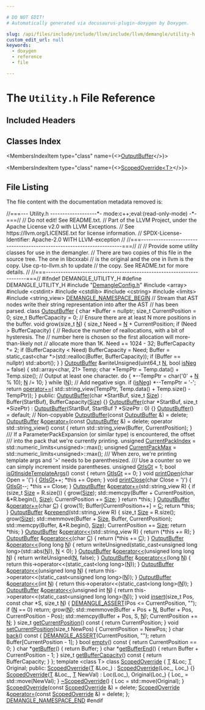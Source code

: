 ```yaml
---

# DO NOT EDIT!
# Automatically generated via docusaurus-plugin-doxygen by Doxygen.

slug: /api/files/include/include/llvm/include/llvm/demangle/utility-h
custom_edit_url: null
keywords:
  - doxygen
  - reference
  - file

---
```





# The `Utility.h` File Reference

<DoxygenPage pluginConfig={pluginConfig}>



## Included Headers

<IncludesList>
<IncludesListItem
  filePath="DemangleConfig.h"
  permalink="/docs/api/files/include/include/llvm/include/llvm/demangle/demangleconfig-h"
  isLocal="true" />
<IncludesListItem
  filePath="array"
  permalink=""
  isLocal="false" />
<IncludesListItem
  filePath="cstdint"
  permalink=""
  isLocal="false" />
<IncludesListItem
  filePath="cstdlib"
  permalink=""
  isLocal="false" />
<IncludesListItem
  filePath="cstring"
  permalink=""
  isLocal="false" />
<IncludesListItem
  filePath="limits"
  permalink=""
  isLocal="false" />
<IncludesListItem
  filePath="string_view"
  permalink=""
  isLocal="false" />
</IncludesList>

## Classes Index

<MembersIndex>

<MembersIndexItem
  type="class"
  name={<><a href="/docs/api/classes/outputbuffer">OutputBuffer</a></>}>
</MembersIndexItem>

<MembersIndexItem
  type="class"
  name={<><a href="/docs/api/classes/scopedoverride">ScopedOverride&lt;T&gt;</a></>}>
</MembersIndexItem>

</MembersIndex>


## File Listing

The file content with the documentation metadata removed is:

<ProgramListing>

<Link id="l00001" /><CodeLine lineNumber="1"><Highlight kind="comment">//===--- Utility.h -------------------&#42;- mode:c++;eval:(read-only-mode) -&#42;-===//</Highlight><Highlight kind="normal"></Highlight></CodeLine>
<Link id="l00002" /><CodeLine lineNumber="2"><Highlight kind="normal"></Highlight><Highlight kind="comment">//       Do not edit! See README.txt.</Highlight><Highlight kind="normal"></Highlight></CodeLine>
<Link id="l00003" /><CodeLine lineNumber="3"><Highlight kind="normal"></Highlight><Highlight kind="comment">// Part of the LLVM Project, under the Apache License v2.0 with LLVM Exceptions.</Highlight><Highlight kind="normal"></Highlight></CodeLine>
<Link id="l00004" /><CodeLine lineNumber="4"><Highlight kind="normal"></Highlight><Highlight kind="comment">// See https://llvm.org/LICENSE.txt for license information.</Highlight><Highlight kind="normal"></Highlight></CodeLine>
<Link id="l00005" /><CodeLine lineNumber="5"><Highlight kind="normal"></Highlight><Highlight kind="comment">// SPDX-License-Identifier: Apache-2.0 WITH LLVM-exception</Highlight><Highlight kind="normal"></Highlight></CodeLine>
<Link id="l00006" /><CodeLine lineNumber="6"><Highlight kind="normal"></Highlight><Highlight kind="comment">//</Highlight><Highlight kind="normal"></Highlight></CodeLine>
<Link id="l00007" /><CodeLine lineNumber="7"><Highlight kind="normal"></Highlight><Highlight kind="comment">//===----------------------------------------------------------------------===//</Highlight><Highlight kind="normal"></Highlight></CodeLine>
<Link id="l00008" /><CodeLine lineNumber="8"><Highlight kind="normal"></Highlight><Highlight kind="comment">//</Highlight><Highlight kind="normal"></Highlight></CodeLine>
<Link id="l00009" /><CodeLine lineNumber="9"><Highlight kind="normal"></Highlight><Highlight kind="comment">// Provide some utility classes for use in the demangler.</Highlight><Highlight kind="normal"></Highlight></CodeLine>
<Link id="l00010" /><CodeLine lineNumber="10"><Highlight kind="normal"></Highlight><Highlight kind="comment">// There are two copies of this file in the source tree.  The one in libcxxabi</Highlight><Highlight kind="normal"></Highlight></CodeLine>
<Link id="l00011" /><CodeLine lineNumber="11"><Highlight kind="normal"></Highlight><Highlight kind="comment">// is the original and the one in llvm is the copy.  Use cp-to-llvm.sh to update</Highlight><Highlight kind="normal"></Highlight></CodeLine>
<Link id="l00012" /><CodeLine lineNumber="12"><Highlight kind="normal"></Highlight><Highlight kind="comment">// the copy.  See README.txt for more details.</Highlight><Highlight kind="normal"></Highlight></CodeLine>
<Link id="l00013" /><CodeLine lineNumber="13"><Highlight kind="normal"></Highlight><Highlight kind="comment">//</Highlight><Highlight kind="normal"></Highlight></CodeLine>
<Link id="l00014" /><CodeLine lineNumber="14"><Highlight kind="normal"></Highlight><Highlight kind="comment">//===----------------------------------------------------------------------===//</Highlight><Highlight kind="normal"></Highlight></CodeLine>
<Link id="l00015" /><CodeLine lineNumber="15"><Highlight kind="normal"></Highlight></CodeLine>
<Link id="l00016" /><CodeLine lineNumber="16"><Highlight kind="normal"></Highlight><Highlight kind="preprocessor">#ifndef DEMANGLE&#95;UTILITY&#95;H</Highlight><Highlight kind="normal"></Highlight></CodeLine>
<Link id="l00017" /><CodeLine lineNumber="17"><Highlight kind="normal"></Highlight><Highlight kind="preprocessor">#define DEMANGLE&#95;UTILITY&#95;H</Highlight><Highlight kind="normal"></Highlight></CodeLine>
<Link id="l00018" /><CodeLine lineNumber="18"><Highlight kind="normal"></Highlight></CodeLine>
<Link id="l00019" /><CodeLine lineNumber="19"><Highlight kind="normal"></Highlight><Highlight kind="preprocessor">#include &quot;<a href="/docs/api/files/include/include/llvm/include/llvm/demangle/demangleconfig-h">DemangleConfig.h</a>&quot;</Highlight><Highlight kind="normal"></Highlight></CodeLine>
<Link id="l00020" /><CodeLine lineNumber="20"><Highlight kind="normal"></Highlight></CodeLine>
<Link id="l00021" /><CodeLine lineNumber="21"><Highlight kind="normal"></Highlight><Highlight kind="preprocessor">#include &lt;array&gt;</Highlight><Highlight kind="normal"></Highlight></CodeLine>
<Link id="l00022" /><CodeLine lineNumber="22"><Highlight kind="normal"></Highlight><Highlight kind="preprocessor">#include &lt;cstdint&gt;</Highlight><Highlight kind="normal"></Highlight></CodeLine>
<Link id="l00023" /><CodeLine lineNumber="23"><Highlight kind="normal"></Highlight><Highlight kind="preprocessor">#include &lt;cstdlib&gt;</Highlight><Highlight kind="normal"></Highlight></CodeLine>
<Link id="l00024" /><CodeLine lineNumber="24"><Highlight kind="normal"></Highlight><Highlight kind="preprocessor">#include &lt;cstring&gt;</Highlight><Highlight kind="normal"></Highlight></CodeLine>
<Link id="l00025" /><CodeLine lineNumber="25"><Highlight kind="normal"></Highlight><Highlight kind="preprocessor">#include &lt;limits&gt;</Highlight><Highlight kind="normal"></Highlight></CodeLine>
<Link id="l00026" /><CodeLine lineNumber="26"><Highlight kind="normal"></Highlight><Highlight kind="preprocessor">#include &lt;string&#95;view&gt;</Highlight><Highlight kind="normal"></Highlight></CodeLine>
<Link id="l00027" /><CodeLine lineNumber="27"><Highlight kind="normal"></Highlight></CodeLine>
<Link id="l00028" /><CodeLine lineNumber="28"><Highlight kind="normal"><a href="/docs/api/files/include/include/llvm/include/llvm/demangle/demangleconfig-h/#ad82d307eb10a0e447f4b254f0af7dde7">DEMANGLE&#95;NAMESPACE&#95;BEGIN</a></Highlight></CodeLine>
<Link id="l00029" /><CodeLine lineNumber="29"><Highlight kind="normal"></Highlight></CodeLine>
<Link id="l00030" /><CodeLine lineNumber="30"><Highlight kind="normal"></Highlight><Highlight kind="comment">// Stream that AST nodes write their string representation into after the AST</Highlight><Highlight kind="normal"></Highlight></CodeLine>
<Link id="l00031" /><CodeLine lineNumber="31"><Highlight kind="normal"></Highlight><Highlight kind="comment">// has been parsed.</Highlight><Highlight kind="normal"></Highlight></CodeLine>
<Link id="l00032" /><CodeLine lineNumber="32" lineLink="/docs/api/classes/outputbuffer"><Highlight kind="normal"></Highlight><Highlight kind="keyword">class </Highlight><Highlight kind="normal"><a href="/docs/api/classes/outputbuffer/#a4929740589c1d6555f06176074718906">OutputBuffer</a> &#123;</Highlight></CodeLine>
<Link id="l00033" /><CodeLine lineNumber="33"><Highlight kind="normal">  </Highlight><Highlight kind="keywordtype">char</Highlight><Highlight kind="normal"> &#42;Buffer = </Highlight><Highlight kind="keyword">nullptr</Highlight><Highlight kind="normal">;</Highlight></CodeLine>
<Link id="l00034" /><CodeLine lineNumber="34"><Highlight kind="normal">  </Highlight><Highlight kind="keywordtype">size&#95;t</Highlight><Highlight kind="normal"> CurrentPosition = 0;</Highlight></CodeLine>
<Link id="l00035" /><CodeLine lineNumber="35"><Highlight kind="normal">  </Highlight><Highlight kind="keywordtype">size&#95;t</Highlight><Highlight kind="normal"> BufferCapacity = 0;</Highlight></CodeLine>
<Link id="l00036" /><CodeLine lineNumber="36"><Highlight kind="normal"></Highlight></CodeLine>
<Link id="l00037" /><CodeLine lineNumber="37"><Highlight kind="normal">  </Highlight><Highlight kind="comment">// Ensure there are at least N more positions in the buffer.</Highlight><Highlight kind="normal"></Highlight></CodeLine>
<Link id="l00038" /><CodeLine lineNumber="38"><Highlight kind="normal">  </Highlight><Highlight kind="keywordtype">void</Highlight><Highlight kind="normal"> grow(</Highlight><Highlight kind="keywordtype">size&#95;t</Highlight><Highlight kind="normal"> <a href="/docs/api/files/lib/lib/support/regcomp-c/#a0240ac851181b84ac374872dc5434ee4">N</a>) &#123;</Highlight></CodeLine>
<Link id="l00039" /><CodeLine lineNumber="39"><Highlight kind="normal">    </Highlight><Highlight kind="keywordtype">size&#95;t</Highlight><Highlight kind="normal"> Need = <a href="/docs/api/files/lib/lib/support/regcomp-c/#a0240ac851181b84ac374872dc5434ee4">N</a> + CurrentPosition;</Highlight></CodeLine>
<Link id="l00040" /><CodeLine lineNumber="40"><Highlight kind="normal">    </Highlight><Highlight kind="keywordflow">if</Highlight><Highlight kind="normal"> (Need &gt; BufferCapacity) &#123;</Highlight></CodeLine>
<Link id="l00041" /><CodeLine lineNumber="41"><Highlight kind="normal">      </Highlight><Highlight kind="comment">// Reduce the number of reallocations, with a bit of hysteresis. The</Highlight><Highlight kind="normal"></Highlight></CodeLine>
<Link id="l00042" /><CodeLine lineNumber="42"><Highlight kind="normal">      </Highlight><Highlight kind="comment">// number here is chosen so the first allocation will more-than-likely not</Highlight><Highlight kind="normal"></Highlight></CodeLine>
<Link id="l00043" /><CodeLine lineNumber="43"><Highlight kind="normal">      </Highlight><Highlight kind="comment">// allocate more than 1K.</Highlight><Highlight kind="normal"></Highlight></CodeLine>
<Link id="l00044" /><CodeLine lineNumber="44"><Highlight kind="normal">      Need += 1024 - 32;</Highlight></CodeLine>
<Link id="l00045" /><CodeLine lineNumber="45"><Highlight kind="normal">      BufferCapacity &#42;= 2;</Highlight></CodeLine>
<Link id="l00046" /><CodeLine lineNumber="46"><Highlight kind="normal">      </Highlight><Highlight kind="keywordflow">if</Highlight><Highlight kind="normal"> (BufferCapacity &lt; Need)</Highlight></CodeLine>
<Link id="l00047" /><CodeLine lineNumber="47"><Highlight kind="normal">        BufferCapacity = Need;</Highlight></CodeLine>
<Link id="l00048" /><CodeLine lineNumber="48"><Highlight kind="normal">      Buffer = </Highlight><Highlight kind="keyword">static&#95;cast&lt;</Highlight><Highlight kind="keywordtype">char</Highlight><Highlight kind="normal"> &#42;</Highlight><Highlight kind="keyword">&gt;</Highlight><Highlight kind="normal">(std::realloc(Buffer, BufferCapacity));</Highlight></CodeLine>
<Link id="l00049" /><CodeLine lineNumber="49"><Highlight kind="normal">      </Highlight><Highlight kind="keywordflow">if</Highlight><Highlight kind="normal"> (Buffer == </Highlight><Highlight kind="keyword">nullptr</Highlight><Highlight kind="normal">)</Highlight></CodeLine>
<Link id="l00050" /><CodeLine lineNumber="50"><Highlight kind="normal">        std::abort();</Highlight></CodeLine>
<Link id="l00051" /><CodeLine lineNumber="51"><Highlight kind="normal">    &#125;</Highlight></CodeLine>
<Link id="l00052" /><CodeLine lineNumber="52"><Highlight kind="normal">  &#125;</Highlight></CodeLine>
<Link id="l00053" /><CodeLine lineNumber="53"><Highlight kind="normal"></Highlight></CodeLine>
<Link id="l00054" /><CodeLine lineNumber="54"><Highlight kind="normal">  <a href="/docs/api/classes/outputbuffer/#a4929740589c1d6555f06176074718906">OutputBuffer</a> &amp;writeUnsigned(uint64&#95;t <a href="/docs/api/files/lib/lib/support/regcomp-c/#a0240ac851181b84ac374872dc5434ee4">N</a>, </Highlight><Highlight kind="keywordtype">bool</Highlight><Highlight kind="normal"> <a href="/docs/api/files/lib/lib/codegen/complexdeinterleavingpass-cpp/#a2762113571c7956c9818c452b2d256ae">isNeg</a> = </Highlight><Highlight kind="keyword">false</Highlight><Highlight kind="normal">) &#123;</Highlight></CodeLine>
<Link id="l00055" /><CodeLine lineNumber="55"><Highlight kind="normal">    std::array&lt;char, 21&gt; Temp;</Highlight></CodeLine>
<Link id="l00056" /><CodeLine lineNumber="56"><Highlight kind="normal">    </Highlight><Highlight kind="keywordtype">char</Highlight><Highlight kind="normal"> &#42;TempPtr = Temp.data() + Temp.size();</Highlight></CodeLine>
<Link id="l00057" /><CodeLine lineNumber="57"><Highlight kind="normal"></Highlight></CodeLine>
<Link id="l00058" /><CodeLine lineNumber="58"><Highlight kind="normal">    </Highlight><Highlight kind="comment">// Output at least one character.</Highlight><Highlight kind="normal"></Highlight></CodeLine>
<Link id="l00059" /><CodeLine lineNumber="59"><Highlight kind="normal">    </Highlight><Highlight kind="keywordflow">do</Highlight><Highlight kind="normal"> &#123;</Highlight></CodeLine>
<Link id="l00060" /><CodeLine lineNumber="60"><Highlight kind="normal">      &#42;--TempPtr = char(</Highlight><Highlight kind="charliteral">&#39;0&#39;</Highlight><Highlight kind="normal"> + <a href="/docs/api/files/lib/lib/support/regcomp-c/#a0240ac851181b84ac374872dc5434ee4">N</a> % 10);</Highlight></CodeLine>
<Link id="l00061" /><CodeLine lineNumber="61"><Highlight kind="normal">      <a href="/docs/api/files/lib/lib/support/regcomp-c/#a0240ac851181b84ac374872dc5434ee4">N</a> /= 10;</Highlight></CodeLine>
<Link id="l00062" /><CodeLine lineNumber="62"><Highlight kind="normal">    &#125; </Highlight><Highlight kind="keywordflow">while</Highlight><Highlight kind="normal"> (<a href="/docs/api/files/lib/lib/support/regcomp-c/#a0240ac851181b84ac374872dc5434ee4">N</a>);</Highlight></CodeLine>
<Link id="l00063" /><CodeLine lineNumber="63"><Highlight kind="normal"></Highlight></CodeLine>
<Link id="l00064" /><CodeLine lineNumber="64"><Highlight kind="normal">    </Highlight><Highlight kind="comment">// Add negative sign.</Highlight><Highlight kind="normal"></Highlight></CodeLine>
<Link id="l00065" /><CodeLine lineNumber="65"><Highlight kind="normal">    </Highlight><Highlight kind="keywordflow">if</Highlight><Highlight kind="normal"> (<a href="/docs/api/files/lib/lib/codegen/complexdeinterleavingpass-cpp/#a2762113571c7956c9818c452b2d256ae">isNeg</a>)</Highlight></CodeLine>
<Link id="l00066" /><CodeLine lineNumber="66"><Highlight kind="normal">      &#42;--TempPtr = </Highlight><Highlight kind="charliteral">&#39;-&#39;</Highlight><Highlight kind="normal">;</Highlight></CodeLine>
<Link id="l00067" /><CodeLine lineNumber="67"><Highlight kind="normal"></Highlight></CodeLine>
<Link id="l00068" /><CodeLine lineNumber="68"><Highlight kind="normal">    </Highlight><Highlight kind="keywordflow">return</Highlight><Highlight kind="normal"> <a href="/docs/api/classes/outputbuffer/#a21d8b544247c0f9bebfc3d3223e9ac0c">operator+=</a>(</Highlight></CodeLine>
<Link id="l00069" /><CodeLine lineNumber="69"><Highlight kind="normal">        std::string&#95;view(TempPtr, Temp.data() + Temp.size() - TempPtr));</Highlight></CodeLine>
<Link id="l00070" /><CodeLine lineNumber="70"><Highlight kind="normal">  &#125;</Highlight></CodeLine>
<Link id="l00071" /><CodeLine lineNumber="71"><Highlight kind="normal"></Highlight></CodeLine>
<Link id="l00072" /><CodeLine lineNumber="72"><Highlight kind="normal"></Highlight><Highlight kind="keyword">public</Highlight><Highlight kind="normal">:</Highlight></CodeLine>
<Link id="l00073" /><CodeLine lineNumber="73" lineLink="/docs/api/classes/outputbuffer/#a4929740589c1d6555f06176074718906"><Highlight kind="normal">  <a href="/docs/api/classes/outputbuffer/#a4929740589c1d6555f06176074718906">OutputBuffer</a>(</Highlight><Highlight kind="keywordtype">char</Highlight><Highlight kind="normal"> &#42;StartBuf, </Highlight><Highlight kind="keywordtype">size&#95;t</Highlight><Highlight kind="normal"> <a href="/docs/api/files/lib/lib/analysis/inlineorder-cpp/#a7ee6f0cb51c3b9056199e9a0001fe8c3a6f6cb72d544962fa333e2e34ce64f719">Size</a>)</Highlight></CodeLine>
<Link id="l00074" /><CodeLine lineNumber="74"><Highlight kind="normal">      : Buffer(StartBuf), BufferCapacity(<a href="/docs/api/files/lib/lib/analysis/inlineorder-cpp/#a7ee6f0cb51c3b9056199e9a0001fe8c3a6f6cb72d544962fa333e2e34ce64f719">Size</a>) &#123;&#125;</Highlight></CodeLine>
<Link id="l00075" /><CodeLine lineNumber="75" lineLink="/docs/api/classes/outputbuffer/#a6272052905c9a7b5c17e3638d93466c9"><Highlight kind="normal">  <a href="/docs/api/classes/outputbuffer/#a6272052905c9a7b5c17e3638d93466c9">OutputBuffer</a>(</Highlight><Highlight kind="keywordtype">char</Highlight><Highlight kind="normal"> &#42;StartBuf, </Highlight><Highlight kind="keywordtype">size&#95;t</Highlight><Highlight kind="normal"> &#42;SizePtr)</Highlight></CodeLine>
<Link id="l00076" /><CodeLine lineNumber="76"><Highlight kind="normal">      : <a href="/docs/api/classes/outputbuffer/#a4929740589c1d6555f06176074718906">OutputBuffer</a>(StartBuf, StartBuf ? &#42;SizePtr : 0) &#123;&#125;</Highlight></CodeLine>
<Link id="l00077" /><CodeLine lineNumber="77" lineLink="/docs/api/classes/outputbuffer/#a0346c2f31ef3c3bc8c8d9ab98a18f077"><Highlight kind="normal">  <a href="/docs/api/classes/outputbuffer/#a0346c2f31ef3c3bc8c8d9ab98a18f077">OutputBuffer</a>() = </Highlight><Highlight kind="keywordflow">default</Highlight><Highlight kind="normal">;</Highlight></CodeLine>
<Link id="l00078" /><CodeLine lineNumber="78"><Highlight kind="normal">  </Highlight><Highlight kind="comment">// Non-copyable</Highlight><Highlight kind="normal"></Highlight></CodeLine>
<Link id="l00079" /><CodeLine lineNumber="79" lineLink="/docs/api/classes/outputbuffer/#a10fd90958f5e348d0119949d9bbc1b6e"><Highlight kind="normal">  <a href="/docs/api/classes/outputbuffer/#a10fd90958f5e348d0119949d9bbc1b6e">OutputBuffer</a>(</Highlight><Highlight kind="keyword">const</Highlight><Highlight kind="normal"> <a href="/docs/api/classes/outputbuffer/#a4929740589c1d6555f06176074718906">OutputBuffer</a> &amp;) = </Highlight><Highlight kind="keyword">delete</Highlight><Highlight kind="normal">;</Highlight></CodeLine>
<Link id="l00080" /><CodeLine lineNumber="80" lineLink="/docs/api/classes/outputbuffer/#a7edcffe9292e5aec52b66240970b660d"><Highlight kind="normal">  <a href="/docs/api/classes/outputbuffer/#a4929740589c1d6555f06176074718906">OutputBuffer</a> &amp;<a href="/docs/api/classes/outputbuffer/#a7edcffe9292e5aec52b66240970b660d">operator=</a>(</Highlight><Highlight kind="keyword">const</Highlight><Highlight kind="normal"> <a href="/docs/api/classes/outputbuffer/#a4929740589c1d6555f06176074718906">OutputBuffer</a> &amp;) = </Highlight><Highlight kind="keyword">delete</Highlight><Highlight kind="normal">;</Highlight></CodeLine>
<Link id="l00081" /><CodeLine lineNumber="81"><Highlight kind="normal"></Highlight></CodeLine>
<Link id="l00082" /><CodeLine lineNumber="82" lineLink="/docs/api/classes/outputbuffer/#a0d10cd7045a70bb8baf01f673c8f9eae"><Highlight kind="normal">  </Highlight><Highlight kind="keyword">operator</Highlight><Highlight kind="normal"> std::string&#95;view()</Highlight><Highlight kind="keyword"> const </Highlight><Highlight kind="normal">&#123;</Highlight></CodeLine>
<Link id="l00083" /><CodeLine lineNumber="83"><Highlight kind="normal">    </Highlight><Highlight kind="keywordflow">return</Highlight><Highlight kind="normal"> std::string&#95;view(Buffer, CurrentPosition);</Highlight></CodeLine>
<Link id="l00084" /><CodeLine lineNumber="84"><Highlight kind="normal">  &#125;</Highlight></CodeLine>
<Link id="l00085" /><CodeLine lineNumber="85"><Highlight kind="normal"></Highlight><Highlight kind="comment"></Highlight></CodeLine>
<Link id="l00086" /><CodeLine lineNumber="86"><Highlight kind="comment">  /// If a ParameterPackExpansion (or similar type) is encountered, the offset</Highlight></CodeLine>
<Link id="l00087" /><CodeLine lineNumber="87"><Highlight kind="comment">  /// into the pack that we&#39;re currently printing.</Highlight><Highlight kind="normal"></Highlight></CodeLine>
<Link id="l00088" /><CodeLine lineNumber="88" lineLink="/docs/api/classes/outputbuffer/#a91a11bff1a9de8e7f249f21321232c87"><Highlight kind="normal">  </Highlight><Highlight kind="keywordtype">unsigned</Highlight><Highlight kind="normal"> <a href="/docs/api/classes/outputbuffer/#a91a11bff1a9de8e7f249f21321232c87">CurrentPackIndex</a> = std::numeric&#95;limits&lt;unsigned&gt;::max();</Highlight></CodeLine>
<Link id="l00089" /><CodeLine lineNumber="89" lineLink="/docs/api/classes/outputbuffer/#a8ca110bb2092c04e1c7932852f342ae1"><Highlight kind="normal">  </Highlight><Highlight kind="keywordtype">unsigned</Highlight><Highlight kind="normal"> <a href="/docs/api/classes/outputbuffer/#a8ca110bb2092c04e1c7932852f342ae1">CurrentPackMax</a> = std::numeric&#95;limits&lt;unsigned&gt;::max();</Highlight></CodeLine>
<Link id="l00090" /><CodeLine lineNumber="90"><Highlight kind="normal"></Highlight><Highlight kind="comment"></Highlight></CodeLine>
<Link id="l00091" /><CodeLine lineNumber="91"><Highlight kind="comment">  /// When zero, we&#39;re printing template args and &#39;&gt;&#39; needs to be parenthesized.</Highlight></CodeLine>
<Link id="l00092" /><CodeLine lineNumber="92"><Highlight kind="comment">  /// Use a counter so we can simply increment inside parentheses.</Highlight><Highlight kind="normal"></Highlight></CodeLine>
<Link id="l00093" /><CodeLine lineNumber="93" lineLink="/docs/api/classes/outputbuffer/#a54e2eee60cc11acef86c1ad01f2cf17c"><Highlight kind="normal">  </Highlight><Highlight kind="keywordtype">unsigned</Highlight><Highlight kind="normal"> <a href="/docs/api/classes/outputbuffer/#a54e2eee60cc11acef86c1ad01f2cf17c">GtIsGt</a> = 1;</Highlight></CodeLine>
<Link id="l00094" /><CodeLine lineNumber="94"><Highlight kind="normal"></Highlight></CodeLine>
<Link id="l00095" /><CodeLine lineNumber="95" lineLink="/docs/api/classes/outputbuffer/#ad0ac1ab307fb35e1abb1580341d97fab"><Highlight kind="normal">  </Highlight><Highlight kind="keywordtype">bool</Highlight><Highlight kind="normal"> <a href="/docs/api/classes/outputbuffer/#ad0ac1ab307fb35e1abb1580341d97fab">isGtInsideTemplateArgs</a>()</Highlight><Highlight kind="keyword"> const </Highlight><Highlight kind="normal">&#123; </Highlight><Highlight kind="keywordflow">return</Highlight><Highlight kind="normal"> <a href="/docs/api/classes/outputbuffer/#a54e2eee60cc11acef86c1ad01f2cf17c">GtIsGt</a> == 0; &#125;</Highlight></CodeLine>
<Link id="l00096" /><CodeLine lineNumber="96"><Highlight kind="normal"></Highlight></CodeLine>
<Link id="l00097" /><CodeLine lineNumber="97" lineLink="/docs/api/classes/outputbuffer/#ae4bdd75f0df36a0f0343aad6ddffdff1"><Highlight kind="normal">  </Highlight><Highlight kind="keywordtype">void</Highlight><Highlight kind="normal"> <a href="/docs/api/classes/outputbuffer/#ae4bdd75f0df36a0f0343aad6ddffdff1">printOpen</a>(</Highlight><Highlight kind="keywordtype">char</Highlight><Highlight kind="normal"> Open = </Highlight><Highlight kind="charliteral">&#39;(&#39;</Highlight><Highlight kind="normal">) &#123;</Highlight></CodeLine>
<Link id="l00098" /><CodeLine lineNumber="98"><Highlight kind="normal">    <a href="/docs/api/classes/outputbuffer/#a54e2eee60cc11acef86c1ad01f2cf17c">GtIsGt</a>++;</Highlight></CodeLine>
<Link id="l00099" /><CodeLine lineNumber="99"><Highlight kind="normal">    &#42;</Highlight><Highlight kind="keyword">this</Highlight><Highlight kind="normal"> += Open;</Highlight></CodeLine>
<Link id="l00100" /><CodeLine lineNumber="100"><Highlight kind="normal">  &#125;</Highlight></CodeLine>
<Link id="l00101" /><CodeLine lineNumber="101" lineLink="/docs/api/classes/outputbuffer/#acbecb7400eab425bd754046f2f7ab415"><Highlight kind="normal">  </Highlight><Highlight kind="keywordtype">void</Highlight><Highlight kind="normal"> <a href="/docs/api/classes/outputbuffer/#acbecb7400eab425bd754046f2f7ab415">printClose</a>(</Highlight><Highlight kind="keywordtype">char</Highlight><Highlight kind="normal"> Close = </Highlight><Highlight kind="charliteral">&#39;)&#39;</Highlight><Highlight kind="normal">) &#123;</Highlight></CodeLine>
<Link id="l00102" /><CodeLine lineNumber="102"><Highlight kind="normal">    <a href="/docs/api/classes/outputbuffer/#a54e2eee60cc11acef86c1ad01f2cf17c">GtIsGt</a>--;</Highlight></CodeLine>
<Link id="l00103" /><CodeLine lineNumber="103"><Highlight kind="normal">    &#42;</Highlight><Highlight kind="keyword">this</Highlight><Highlight kind="normal"> += Close;</Highlight></CodeLine>
<Link id="l00104" /><CodeLine lineNumber="104"><Highlight kind="normal">  &#125;</Highlight></CodeLine>
<Link id="l00105" /><CodeLine lineNumber="105"><Highlight kind="normal"></Highlight></CodeLine>
<Link id="l00106" /><CodeLine lineNumber="106" lineLink="/docs/api/classes/outputbuffer/#a21d8b544247c0f9bebfc3d3223e9ac0c"><Highlight kind="normal">  <a href="/docs/api/classes/outputbuffer/#a4929740589c1d6555f06176074718906">OutputBuffer</a> &amp;<a href="/docs/api/classes/outputbuffer/#a21d8b544247c0f9bebfc3d3223e9ac0c">operator+=</a>(std::string&#95;view R) &#123;</Highlight></CodeLine>
<Link id="l00107" /><CodeLine lineNumber="107"><Highlight kind="normal">    </Highlight><Highlight kind="keywordflow">if</Highlight><Highlight kind="normal"> (</Highlight><Highlight kind="keywordtype">size&#95;t</Highlight><Highlight kind="normal"> <a href="/docs/api/files/lib/lib/analysis/inlineorder-cpp/#a7ee6f0cb51c3b9056199e9a0001fe8c3a6f6cb72d544962fa333e2e34ce64f719">Size</a> = R.size()) &#123;</Highlight></CodeLine>
<Link id="l00108" /><CodeLine lineNumber="108"><Highlight kind="normal">      grow(<a href="/docs/api/files/lib/lib/analysis/inlineorder-cpp/#a7ee6f0cb51c3b9056199e9a0001fe8c3a6f6cb72d544962fa333e2e34ce64f719">Size</a>);</Highlight></CodeLine>
<Link id="l00109" /><CodeLine lineNumber="109"><Highlight kind="normal">      std::memcpy(Buffer + CurrentPosition, &amp;&#42;R.begin(), <a href="/docs/api/files/lib/lib/analysis/inlineorder-cpp/#a7ee6f0cb51c3b9056199e9a0001fe8c3a6f6cb72d544962fa333e2e34ce64f719">Size</a>);</Highlight></CodeLine>
<Link id="l00110" /><CodeLine lineNumber="110"><Highlight kind="normal">      CurrentPosition += <a href="/docs/api/files/lib/lib/analysis/inlineorder-cpp/#a7ee6f0cb51c3b9056199e9a0001fe8c3a6f6cb72d544962fa333e2e34ce64f719">Size</a>;</Highlight></CodeLine>
<Link id="l00111" /><CodeLine lineNumber="111"><Highlight kind="normal">    &#125;</Highlight></CodeLine>
<Link id="l00112" /><CodeLine lineNumber="112"><Highlight kind="normal">    </Highlight><Highlight kind="keywordflow">return</Highlight><Highlight kind="normal"> &#42;</Highlight><Highlight kind="keyword">this</Highlight><Highlight kind="normal">;</Highlight></CodeLine>
<Link id="l00113" /><CodeLine lineNumber="113"><Highlight kind="normal">  &#125;</Highlight></CodeLine>
<Link id="l00114" /><CodeLine lineNumber="114"><Highlight kind="normal"></Highlight></CodeLine>
<Link id="l00115" /><CodeLine lineNumber="115" lineLink="/docs/api/classes/outputbuffer/#ad4f456accebabbcbc6a5fd5bf44e1ff8"><Highlight kind="normal">  <a href="/docs/api/classes/outputbuffer/#a4929740589c1d6555f06176074718906">OutputBuffer</a> &amp;<a href="/docs/api/classes/outputbuffer/#ad4f456accebabbcbc6a5fd5bf44e1ff8">operator+=</a>(</Highlight><Highlight kind="keywordtype">char</Highlight><Highlight kind="normal"> <a href="/docs/api/files/lib/lib/ir/builtingcs-cpp/#a1960c14773241d6a238d2db593abe552">C</a>) &#123;</Highlight></CodeLine>
<Link id="l00116" /><CodeLine lineNumber="116"><Highlight kind="normal">    grow(1);</Highlight></CodeLine>
<Link id="l00117" /><CodeLine lineNumber="117"><Highlight kind="normal">    Buffer&#91;CurrentPosition++&#93; = <a href="/docs/api/files/lib/lib/ir/builtingcs-cpp/#a1960c14773241d6a238d2db593abe552">C</a>;</Highlight></CodeLine>
<Link id="l00118" /><CodeLine lineNumber="118"><Highlight kind="normal">    </Highlight><Highlight kind="keywordflow">return</Highlight><Highlight kind="normal"> &#42;</Highlight><Highlight kind="keyword">this</Highlight><Highlight kind="normal">;</Highlight></CodeLine>
<Link id="l00119" /><CodeLine lineNumber="119"><Highlight kind="normal">  &#125;</Highlight></CodeLine>
<Link id="l00120" /><CodeLine lineNumber="120"><Highlight kind="normal"></Highlight></CodeLine>
<Link id="l00121" /><CodeLine lineNumber="121" lineLink="/docs/api/classes/outputbuffer/#a84e19908b76c0b6925d891a1679d334d"><Highlight kind="normal">  <a href="/docs/api/classes/outputbuffer/#a4929740589c1d6555f06176074718906">OutputBuffer</a> &amp;<a href="/docs/api/classes/outputbuffer/#a84e19908b76c0b6925d891a1679d334d">prepend</a>(std::string&#95;view R) &#123;</Highlight></CodeLine>
<Link id="l00122" /><CodeLine lineNumber="122"><Highlight kind="normal">    </Highlight><Highlight kind="keywordtype">size&#95;t</Highlight><Highlight kind="normal"> <a href="/docs/api/files/lib/lib/analysis/inlineorder-cpp/#a7ee6f0cb51c3b9056199e9a0001fe8c3a6f6cb72d544962fa333e2e34ce64f719">Size</a> = R.size();</Highlight></CodeLine>
<Link id="l00123" /><CodeLine lineNumber="123"><Highlight kind="normal"></Highlight></CodeLine>
<Link id="l00124" /><CodeLine lineNumber="124"><Highlight kind="normal">    grow(<a href="/docs/api/files/lib/lib/analysis/inlineorder-cpp/#a7ee6f0cb51c3b9056199e9a0001fe8c3a6f6cb72d544962fa333e2e34ce64f719">Size</a>);</Highlight></CodeLine>
<Link id="l00125" /><CodeLine lineNumber="125"><Highlight kind="normal">    std::memmove(Buffer + <a href="/docs/api/files/lib/lib/analysis/inlineorder-cpp/#a7ee6f0cb51c3b9056199e9a0001fe8c3a6f6cb72d544962fa333e2e34ce64f719">Size</a>, Buffer, CurrentPosition);</Highlight></CodeLine>
<Link id="l00126" /><CodeLine lineNumber="126"><Highlight kind="normal">    std::memcpy(Buffer, &amp;&#42;R.begin(), <a href="/docs/api/files/lib/lib/analysis/inlineorder-cpp/#a7ee6f0cb51c3b9056199e9a0001fe8c3a6f6cb72d544962fa333e2e34ce64f719">Size</a>);</Highlight></CodeLine>
<Link id="l00127" /><CodeLine lineNumber="127"><Highlight kind="normal">    CurrentPosition += <a href="/docs/api/files/lib/lib/analysis/inlineorder-cpp/#a7ee6f0cb51c3b9056199e9a0001fe8c3a6f6cb72d544962fa333e2e34ce64f719">Size</a>;</Highlight></CodeLine>
<Link id="l00128" /><CodeLine lineNumber="128"><Highlight kind="normal"></Highlight></CodeLine>
<Link id="l00129" /><CodeLine lineNumber="129"><Highlight kind="normal">    </Highlight><Highlight kind="keywordflow">return</Highlight><Highlight kind="normal"> &#42;</Highlight><Highlight kind="keyword">this</Highlight><Highlight kind="normal">;</Highlight></CodeLine>
<Link id="l00130" /><CodeLine lineNumber="130"><Highlight kind="normal">  &#125;</Highlight></CodeLine>
<Link id="l00131" /><CodeLine lineNumber="131"><Highlight kind="normal"></Highlight></CodeLine>
<Link id="l00132" /><CodeLine lineNumber="132" lineLink="/docs/api/classes/outputbuffer/#a8fc022bbcd7c284db9694aa37304e0b0"><Highlight kind="normal">  <a href="/docs/api/classes/outputbuffer/#a4929740589c1d6555f06176074718906">OutputBuffer</a> &amp;<a href="/docs/api/classes/outputbuffer/#a8fc022bbcd7c284db9694aa37304e0b0">operator&lt;&lt;</a>(std::string&#95;view R) &#123; </Highlight><Highlight kind="keywordflow">return</Highlight><Highlight kind="normal"> (&#42;</Highlight><Highlight kind="keyword">this</Highlight><Highlight kind="normal"> += R); &#125;</Highlight></CodeLine>
<Link id="l00133" /><CodeLine lineNumber="133"><Highlight kind="normal"></Highlight></CodeLine>
<Link id="l00134" /><CodeLine lineNumber="134" lineLink="/docs/api/classes/outputbuffer/#a6f5985ac3d097ad1ffaacabc1f2c9c2b"><Highlight kind="normal">  <a href="/docs/api/classes/outputbuffer/#a4929740589c1d6555f06176074718906">OutputBuffer</a> &amp;<a href="/docs/api/classes/outputbuffer/#a6f5985ac3d097ad1ffaacabc1f2c9c2b">operator&lt;&lt;</a>(</Highlight><Highlight kind="keywordtype">char</Highlight><Highlight kind="normal"> <a href="/docs/api/files/lib/lib/ir/builtingcs-cpp/#a1960c14773241d6a238d2db593abe552">C</a>) &#123; </Highlight><Highlight kind="keywordflow">return</Highlight><Highlight kind="normal"> (&#42;</Highlight><Highlight kind="keyword">this</Highlight><Highlight kind="normal"> += <a href="/docs/api/files/lib/lib/ir/builtingcs-cpp/#a1960c14773241d6a238d2db593abe552">C</a>); &#125;</Highlight></CodeLine>
<Link id="l00135" /><CodeLine lineNumber="135"><Highlight kind="normal"></Highlight></CodeLine>
<Link id="l00136" /><CodeLine lineNumber="136" lineLink="/docs/api/classes/outputbuffer/#abf3d890bf687463ffbaa9bf31a84be1d"><Highlight kind="normal">  <a href="/docs/api/classes/outputbuffer/#a4929740589c1d6555f06176074718906">OutputBuffer</a> &amp;<a href="/docs/api/classes/outputbuffer/#abf3d890bf687463ffbaa9bf31a84be1d">operator&lt;&lt;</a>(</Highlight><Highlight kind="keywordtype">long</Highlight><Highlight kind="normal"> </Highlight><Highlight kind="keywordtype">long</Highlight><Highlight kind="normal"> <a href="/docs/api/files/lib/lib/support/regcomp-c/#a0240ac851181b84ac374872dc5434ee4">N</a>) &#123;</Highlight></CodeLine>
<Link id="l00137" /><CodeLine lineNumber="137"><Highlight kind="normal">    </Highlight><Highlight kind="keywordflow">return</Highlight><Highlight kind="normal"> writeUnsigned(</Highlight><Highlight kind="keyword">static&#95;cast&lt;</Highlight><Highlight kind="keywordtype">unsigned</Highlight><Highlight kind="normal"> </Highlight><Highlight kind="keywordtype">long</Highlight><Highlight kind="normal"> </Highlight><Highlight kind="keywordtype">long</Highlight><Highlight kind="keyword">&gt;</Highlight><Highlight kind="normal">(std::abs(<a href="/docs/api/files/lib/lib/support/regcomp-c/#a0240ac851181b84ac374872dc5434ee4">N</a>)), <a href="/docs/api/files/lib/lib/support/regcomp-c/#a0240ac851181b84ac374872dc5434ee4">N</a> &lt; 0);</Highlight></CodeLine>
<Link id="l00138" /><CodeLine lineNumber="138"><Highlight kind="normal">  &#125;</Highlight></CodeLine>
<Link id="l00139" /><CodeLine lineNumber="139"><Highlight kind="normal"></Highlight></CodeLine>
<Link id="l00140" /><CodeLine lineNumber="140" lineLink="/docs/api/classes/outputbuffer/#a02ac79c12cb7d0f5eb135a578e018961"><Highlight kind="normal">  <a href="/docs/api/classes/outputbuffer/#a4929740589c1d6555f06176074718906">OutputBuffer</a> &amp;<a href="/docs/api/classes/outputbuffer/#a02ac79c12cb7d0f5eb135a578e018961">operator&lt;&lt;</a>(</Highlight><Highlight kind="keywordtype">unsigned</Highlight><Highlight kind="normal"> </Highlight><Highlight kind="keywordtype">long</Highlight><Highlight kind="normal"> </Highlight><Highlight kind="keywordtype">long</Highlight><Highlight kind="normal"> <a href="/docs/api/files/lib/lib/support/regcomp-c/#a0240ac851181b84ac374872dc5434ee4">N</a>) &#123;</Highlight></CodeLine>
<Link id="l00141" /><CodeLine lineNumber="141"><Highlight kind="normal">    </Highlight><Highlight kind="keywordflow">return</Highlight><Highlight kind="normal"> writeUnsigned(<a href="/docs/api/files/lib/lib/support/regcomp-c/#a0240ac851181b84ac374872dc5434ee4">N</a>, </Highlight><Highlight kind="keyword">false</Highlight><Highlight kind="normal">);</Highlight></CodeLine>
<Link id="l00142" /><CodeLine lineNumber="142"><Highlight kind="normal">  &#125;</Highlight></CodeLine>
<Link id="l00143" /><CodeLine lineNumber="143"><Highlight kind="normal"></Highlight></CodeLine>
<Link id="l00144" /><CodeLine lineNumber="144" lineLink="/docs/api/classes/outputbuffer/#aafe02c290e94eb230d7d73dbcb694213"><Highlight kind="normal">  <a href="/docs/api/classes/outputbuffer/#a4929740589c1d6555f06176074718906">OutputBuffer</a> &amp;<a href="/docs/api/classes/outputbuffer/#aafe02c290e94eb230d7d73dbcb694213">operator&lt;&lt;</a>(</Highlight><Highlight kind="keywordtype">long</Highlight><Highlight kind="normal"> <a href="/docs/api/files/lib/lib/support/regcomp-c/#a0240ac851181b84ac374872dc5434ee4">N</a>) &#123;</Highlight></CodeLine>
<Link id="l00145" /><CodeLine lineNumber="145"><Highlight kind="normal">    </Highlight><Highlight kind="keywordflow">return</Highlight><Highlight kind="normal"> this-&gt;operator&lt;&lt;(static&#95;cast&lt;long long&gt;(<a href="/docs/api/files/lib/lib/support/regcomp-c/#a0240ac851181b84ac374872dc5434ee4">N</a>));</Highlight></CodeLine>
<Link id="l00146" /><CodeLine lineNumber="146"><Highlight kind="normal">  &#125;</Highlight></CodeLine>
<Link id="l00147" /><CodeLine lineNumber="147"><Highlight kind="normal"></Highlight></CodeLine>
<Link id="l00148" /><CodeLine lineNumber="148" lineLink="/docs/api/classes/outputbuffer/#aed34311c0c80fafb227222866bd75a44"><Highlight kind="normal">  <a href="/docs/api/classes/outputbuffer/#a4929740589c1d6555f06176074718906">OutputBuffer</a> &amp;<a href="/docs/api/classes/outputbuffer/#aed34311c0c80fafb227222866bd75a44">operator&lt;&lt;</a>(</Highlight><Highlight kind="keywordtype">unsigned</Highlight><Highlight kind="normal"> </Highlight><Highlight kind="keywordtype">long</Highlight><Highlight kind="normal"> <a href="/docs/api/files/lib/lib/support/regcomp-c/#a0240ac851181b84ac374872dc5434ee4">N</a>) &#123;</Highlight></CodeLine>
<Link id="l00149" /><CodeLine lineNumber="149"><Highlight kind="normal">    </Highlight><Highlight kind="keywordflow">return</Highlight><Highlight kind="normal"> this-&gt;operator&lt;&lt;(static&#95;cast&lt;unsigned long long&gt;(<a href="/docs/api/files/lib/lib/support/regcomp-c/#a0240ac851181b84ac374872dc5434ee4">N</a>));</Highlight></CodeLine>
<Link id="l00150" /><CodeLine lineNumber="150"><Highlight kind="normal">  &#125;</Highlight></CodeLine>
<Link id="l00151" /><CodeLine lineNumber="151"><Highlight kind="normal"></Highlight></CodeLine>
<Link id="l00152" /><CodeLine lineNumber="152" lineLink="/docs/api/classes/outputbuffer/#ab191048312ffbc7fed536f7544d5910a"><Highlight kind="normal">  <a href="/docs/api/classes/outputbuffer/#a4929740589c1d6555f06176074718906">OutputBuffer</a> &amp;<a href="/docs/api/classes/outputbuffer/#ab191048312ffbc7fed536f7544d5910a">operator&lt;&lt;</a>(</Highlight><Highlight kind="keywordtype">int</Highlight><Highlight kind="normal"> <a href="/docs/api/files/lib/lib/support/regcomp-c/#a0240ac851181b84ac374872dc5434ee4">N</a>) &#123;</Highlight></CodeLine>
<Link id="l00153" /><CodeLine lineNumber="153"><Highlight kind="normal">    </Highlight><Highlight kind="keywordflow">return</Highlight><Highlight kind="normal"> this-&gt;operator&lt;&lt;(static&#95;cast&lt;long long&gt;(<a href="/docs/api/files/lib/lib/support/regcomp-c/#a0240ac851181b84ac374872dc5434ee4">N</a>));</Highlight></CodeLine>
<Link id="l00154" /><CodeLine lineNumber="154"><Highlight kind="normal">  &#125;</Highlight></CodeLine>
<Link id="l00155" /><CodeLine lineNumber="155"><Highlight kind="normal"></Highlight></CodeLine>
<Link id="l00156" /><CodeLine lineNumber="156" lineLink="/docs/api/classes/outputbuffer/#af126aca0530071798774af05adfd87d5"><Highlight kind="normal">  <a href="/docs/api/classes/outputbuffer/#a4929740589c1d6555f06176074718906">OutputBuffer</a> &amp;<a href="/docs/api/classes/outputbuffer/#af126aca0530071798774af05adfd87d5">operator&lt;&lt;</a>(</Highlight><Highlight kind="keywordtype">unsigned</Highlight><Highlight kind="normal"> </Highlight><Highlight kind="keywordtype">int</Highlight><Highlight kind="normal"> <a href="/docs/api/files/lib/lib/support/regcomp-c/#a0240ac851181b84ac374872dc5434ee4">N</a>) &#123;</Highlight></CodeLine>
<Link id="l00157" /><CodeLine lineNumber="157"><Highlight kind="normal">    </Highlight><Highlight kind="keywordflow">return</Highlight><Highlight kind="normal"> this-&gt;operator&lt;&lt;(static&#95;cast&lt;unsigned long long&gt;(<a href="/docs/api/files/lib/lib/support/regcomp-c/#a0240ac851181b84ac374872dc5434ee4">N</a>));</Highlight></CodeLine>
<Link id="l00158" /><CodeLine lineNumber="158"><Highlight kind="normal">  &#125;</Highlight></CodeLine>
<Link id="l00159" /><CodeLine lineNumber="159"><Highlight kind="normal"></Highlight></CodeLine>
<Link id="l00160" /><CodeLine lineNumber="160" lineLink="/docs/api/classes/outputbuffer/#ae8f0bd74643fb4035d3992af214b44a3"><Highlight kind="normal">  </Highlight><Highlight kind="keywordtype">void</Highlight><Highlight kind="normal"> <a href="/docs/api/classes/outputbuffer/#ae8f0bd74643fb4035d3992af214b44a3">insert</a>(</Highlight><Highlight kind="keywordtype">size&#95;t</Highlight><Highlight kind="normal"> Pos, </Highlight><Highlight kind="keyword">const</Highlight><Highlight kind="normal"> </Highlight><Highlight kind="keywordtype">char</Highlight><Highlight kind="normal"> &#42;S, </Highlight><Highlight kind="keywordtype">size&#95;t</Highlight><Highlight kind="normal"> <a href="/docs/api/files/lib/lib/support/regcomp-c/#a0240ac851181b84ac374872dc5434ee4">N</a>) &#123;</Highlight></CodeLine>
<Link id="l00161" /><CodeLine lineNumber="161"><Highlight kind="normal">    <a href="/docs/api/files/include/include/llvm/include/llvm/demangle/demangleconfig-h/#ac71d1b2a381f0070e426cf362f0ef7e2">DEMANGLE&#95;ASSERT</a>(Pos &lt;= CurrentPosition, </Highlight><Highlight kind="stringliteral">&quot;&quot;</Highlight><Highlight kind="normal">);</Highlight></CodeLine>
<Link id="l00162" /><CodeLine lineNumber="162"><Highlight kind="normal">    </Highlight><Highlight kind="keywordflow">if</Highlight><Highlight kind="normal"> (<a href="/docs/api/files/lib/lib/support/regcomp-c/#a0240ac851181b84ac374872dc5434ee4">N</a> == 0)</Highlight></CodeLine>
<Link id="l00163" /><CodeLine lineNumber="163"><Highlight kind="normal">      </Highlight><Highlight kind="keywordflow">return</Highlight><Highlight kind="normal">;</Highlight></CodeLine>
<Link id="l00164" /><CodeLine lineNumber="164"><Highlight kind="normal">    grow(<a href="/docs/api/files/lib/lib/support/regcomp-c/#a0240ac851181b84ac374872dc5434ee4">N</a>);</Highlight></CodeLine>
<Link id="l00165" /><CodeLine lineNumber="165"><Highlight kind="normal">    std::memmove(Buffer + Pos + <a href="/docs/api/files/lib/lib/support/regcomp-c/#a0240ac851181b84ac374872dc5434ee4">N</a>, Buffer + Pos, CurrentPosition - Pos);</Highlight></CodeLine>
<Link id="l00166" /><CodeLine lineNumber="166"><Highlight kind="normal">    std::memcpy(Buffer + Pos, S, <a href="/docs/api/files/lib/lib/support/regcomp-c/#a0240ac851181b84ac374872dc5434ee4">N</a>);</Highlight></CodeLine>
<Link id="l00167" /><CodeLine lineNumber="167"><Highlight kind="normal">    CurrentPosition += <a href="/docs/api/files/lib/lib/support/regcomp-c/#a0240ac851181b84ac374872dc5434ee4">N</a>;</Highlight></CodeLine>
<Link id="l00168" /><CodeLine lineNumber="168"><Highlight kind="normal">  &#125;</Highlight></CodeLine>
<Link id="l00169" /><CodeLine lineNumber="169"><Highlight kind="normal"></Highlight></CodeLine>
<Link id="l00170" /><CodeLine lineNumber="170" lineLink="/docs/api/classes/outputbuffer/#adae4954f6d152eb88c24622d8810c813"><Highlight kind="normal">  </Highlight><Highlight kind="keywordtype">size&#95;t</Highlight><Highlight kind="normal"> <a href="/docs/api/classes/outputbuffer/#adae4954f6d152eb88c24622d8810c813">getCurrentPosition</a>()</Highlight><Highlight kind="keyword"> const </Highlight><Highlight kind="normal">&#123; </Highlight><Highlight kind="keywordflow">return</Highlight><Highlight kind="normal"> CurrentPosition; &#125;</Highlight></CodeLine>
<Link id="l00171" /><CodeLine lineNumber="171" lineLink="/docs/api/classes/outputbuffer/#acd4c9686ed303f299f1b5980efce07da"><Highlight kind="normal">  </Highlight><Highlight kind="keywordtype">void</Highlight><Highlight kind="normal"> <a href="/docs/api/classes/outputbuffer/#acd4c9686ed303f299f1b5980efce07da">setCurrentPosition</a>(</Highlight><Highlight kind="keywordtype">size&#95;t</Highlight><Highlight kind="normal"> NewPos) &#123; CurrentPosition = NewPos; &#125;</Highlight></CodeLine>
<Link id="l00172" /><CodeLine lineNumber="172"><Highlight kind="normal"></Highlight></CodeLine>
<Link id="l00173" /><CodeLine lineNumber="173" lineLink="/docs/api/classes/outputbuffer/#a7b0573aee384e0abdba1e452639a1f43"><Highlight kind="normal">  </Highlight><Highlight kind="keywordtype">char</Highlight><Highlight kind="normal"> <a href="/docs/api/classes/outputbuffer/#a7b0573aee384e0abdba1e452639a1f43">back</a>()</Highlight><Highlight kind="keyword"> const </Highlight><Highlight kind="normal">&#123;</Highlight></CodeLine>
<Link id="l00174" /><CodeLine lineNumber="174"><Highlight kind="normal">    <a href="/docs/api/files/include/include/llvm/include/llvm/demangle/demangleconfig-h/#ac71d1b2a381f0070e426cf362f0ef7e2">DEMANGLE&#95;ASSERT</a>(CurrentPosition, </Highlight><Highlight kind="stringliteral">&quot;&quot;</Highlight><Highlight kind="normal">);</Highlight></CodeLine>
<Link id="l00175" /><CodeLine lineNumber="175"><Highlight kind="normal">    </Highlight><Highlight kind="keywordflow">return</Highlight><Highlight kind="normal"> Buffer&#91;CurrentPosition - 1&#93;;</Highlight></CodeLine>
<Link id="l00176" /><CodeLine lineNumber="176"><Highlight kind="normal">  &#125;</Highlight></CodeLine>
<Link id="l00177" /><CodeLine lineNumber="177"><Highlight kind="normal"></Highlight></CodeLine>
<Link id="l00178" /><CodeLine lineNumber="178" lineLink="/docs/api/classes/outputbuffer/#a22b1bd392c7159713e848e3f917b04b2"><Highlight kind="normal">  </Highlight><Highlight kind="keywordtype">bool</Highlight><Highlight kind="normal"> <a href="/docs/api/classes/outputbuffer/#a22b1bd392c7159713e848e3f917b04b2">empty</a>()</Highlight><Highlight kind="keyword"> const </Highlight><Highlight kind="normal">&#123; </Highlight><Highlight kind="keywordflow">return</Highlight><Highlight kind="normal"> CurrentPosition == 0; &#125;</Highlight></CodeLine>
<Link id="l00179" /><CodeLine lineNumber="179"><Highlight kind="normal"></Highlight></CodeLine>
<Link id="l00180" /><CodeLine lineNumber="180" lineLink="/docs/api/classes/outputbuffer/#a8ab399f586318b61b6a38a18adbb098f"><Highlight kind="normal">  </Highlight><Highlight kind="keywordtype">char</Highlight><Highlight kind="normal"> &#42;<a href="/docs/api/classes/outputbuffer/#a8ab399f586318b61b6a38a18adbb098f">getBuffer</a>() &#123; </Highlight><Highlight kind="keywordflow">return</Highlight><Highlight kind="normal"> Buffer; &#125;</Highlight></CodeLine>
<Link id="l00181" /><CodeLine lineNumber="181" lineLink="/docs/api/classes/outputbuffer/#a0243695bbe13782d978f7fb0c8df95d8"><Highlight kind="normal">  </Highlight><Highlight kind="keywordtype">char</Highlight><Highlight kind="normal"> &#42;<a href="/docs/api/classes/outputbuffer/#a0243695bbe13782d978f7fb0c8df95d8">getBufferEnd</a>() &#123; </Highlight><Highlight kind="keywordflow">return</Highlight><Highlight kind="normal"> Buffer + CurrentPosition - 1; &#125;</Highlight></CodeLine>
<Link id="l00182" /><CodeLine lineNumber="182" lineLink="/docs/api/classes/outputbuffer/#a2033d475304591909b8e8c86d1d8a082"><Highlight kind="normal">  </Highlight><Highlight kind="keywordtype">size&#95;t</Highlight><Highlight kind="normal"> <a href="/docs/api/classes/outputbuffer/#a2033d475304591909b8e8c86d1d8a082">getBufferCapacity</a>()</Highlight><Highlight kind="keyword"> const </Highlight><Highlight kind="normal">&#123; </Highlight><Highlight kind="keywordflow">return</Highlight><Highlight kind="normal"> BufferCapacity; &#125;</Highlight></CodeLine>
<Link id="l00183" /><CodeLine lineNumber="183"><Highlight kind="normal">&#125;;</Highlight></CodeLine>
<Link id="l00184" /><CodeLine lineNumber="184"><Highlight kind="normal"></Highlight></CodeLine>
<Link id="l00185" /><CodeLine lineNumber="185" lineLink="/docs/api/classes/scopedoverride"><Highlight kind="normal"></Highlight><Highlight kind="keyword">template</Highlight><Highlight kind="normal"> &lt;</Highlight><Highlight kind="keyword">class</Highlight><Highlight kind="normal"> T&gt; </Highlight><Highlight kind="keyword">class </Highlight><Highlight kind="normal"><a href="/docs/api/classes/scopedoverride/#a0ebe0d77a7bfb223f1bca11052a69c5b">ScopedOverride</a> &#123;</Highlight></CodeLine>
<Link id="l00186" /><CodeLine lineNumber="186"><Highlight kind="normal">  <a href="/docs/api/files/lib/lib/target/lib/target/mips/mips16isellowering-cpp/#a0acb682b8260ab1c60b918599864e2e5">T</a> &amp;Loc;</Highlight></CodeLine>
<Link id="l00187" /><CodeLine lineNumber="187"><Highlight kind="normal">  <a href="/docs/api/files/lib/lib/target/lib/target/mips/mips16isellowering-cpp/#a0acb682b8260ab1c60b918599864e2e5">T</a> Original;</Highlight></CodeLine>
<Link id="l00188" /><CodeLine lineNumber="188"><Highlight kind="normal"></Highlight></CodeLine>
<Link id="l00189" /><CodeLine lineNumber="189"><Highlight kind="normal"></Highlight><Highlight kind="keyword">public</Highlight><Highlight kind="normal">:</Highlight></CodeLine>
<Link id="l00190" /><CodeLine lineNumber="190" lineLink="/docs/api/classes/scopedoverride/#a0ebe0d77a7bfb223f1bca11052a69c5b"><Highlight kind="normal">  <a href="/docs/api/classes/scopedoverride/#a0ebe0d77a7bfb223f1bca11052a69c5b">ScopedOverride</a>(<a href="/docs/api/files/lib/lib/target/lib/target/mips/mips16isellowering-cpp/#a0acb682b8260ab1c60b918599864e2e5">T</a> &amp;Loc&#95;) : <a href="/docs/api/classes/scopedoverride/#a0ebe0d77a7bfb223f1bca11052a69c5b">ScopedOverride</a>(Loc&#95;, Loc&#95;) &#123;&#125;</Highlight></CodeLine>
<Link id="l00191" /><CodeLine lineNumber="191"><Highlight kind="normal"></Highlight></CodeLine>
<Link id="l00192" /><CodeLine lineNumber="192" lineLink="/docs/api/classes/scopedoverride/#a0a7f9edbd702da6a849a1144f176b026"><Highlight kind="normal">  <a href="/docs/api/classes/scopedoverride/#a0a7f9edbd702da6a849a1144f176b026">ScopedOverride</a>(<a href="/docs/api/files/lib/lib/target/lib/target/mips/mips16isellowering-cpp/#a0acb682b8260ab1c60b918599864e2e5">T</a> &amp;Loc&#95;, <a href="/docs/api/files/lib/lib/target/lib/target/mips/mips16isellowering-cpp/#a0acb682b8260ab1c60b918599864e2e5">T</a> NewVal) : Loc(Loc&#95;), Original(Loc&#95;) &#123;</Highlight></CodeLine>
<Link id="l00193" /><CodeLine lineNumber="193"><Highlight kind="normal">    Loc&#95; = std::move(NewVal);</Highlight></CodeLine>
<Link id="l00194" /><CodeLine lineNumber="194"><Highlight kind="normal">  &#125;</Highlight></CodeLine>
<Link id="l00195" /><CodeLine lineNumber="195" lineLink="/docs/api/classes/scopedoverride/#ab98930e4d8c8645164323c6ddf8bf093"><Highlight kind="normal">  <a href="/docs/api/classes/scopedoverride/#ab98930e4d8c8645164323c6ddf8bf093">~ScopedOverride</a>() &#123; Loc = std::move(Original); &#125;</Highlight></CodeLine>
<Link id="l00196" /><CodeLine lineNumber="196"><Highlight kind="normal"></Highlight></CodeLine>
<Link id="l00197" /><CodeLine lineNumber="197" lineLink="/docs/api/classes/scopedoverride/#abd26d4e20369d10c691e1dc48872e19d"><Highlight kind="normal">  <a href="/docs/api/classes/scopedoverride/#abd26d4e20369d10c691e1dc48872e19d">ScopedOverride</a>(</Highlight><Highlight kind="keyword">const</Highlight><Highlight kind="normal"> <a href="/docs/api/classes/scopedoverride/#a0ebe0d77a7bfb223f1bca11052a69c5b">ScopedOverride</a> &amp;) = </Highlight><Highlight kind="keyword">delete</Highlight><Highlight kind="normal">;</Highlight></CodeLine>
<Link id="l00198" /><CodeLine lineNumber="198" lineLink="/docs/api/classes/scopedoverride/#a46ab7ef569f22342fb6ab3b336138641"><Highlight kind="normal">  <a href="/docs/api/classes/scopedoverride/#a0ebe0d77a7bfb223f1bca11052a69c5b">ScopedOverride</a> &amp;<a href="/docs/api/classes/scopedoverride/#a46ab7ef569f22342fb6ab3b336138641">operator=</a>(</Highlight><Highlight kind="keyword">const</Highlight><Highlight kind="normal"> <a href="/docs/api/classes/scopedoverride/#a0ebe0d77a7bfb223f1bca11052a69c5b">ScopedOverride</a> &amp;) = </Highlight><Highlight kind="keyword">delete</Highlight><Highlight kind="normal">;</Highlight></CodeLine>
<Link id="l00199" /><CodeLine lineNumber="199"><Highlight kind="normal">&#125;;</Highlight></CodeLine>
<Link id="l00200" /><CodeLine lineNumber="200"><Highlight kind="normal"></Highlight></CodeLine>
<Link id="l00201" /><CodeLine lineNumber="201"><Highlight kind="normal"><a href="/docs/api/files/include/include/llvm/include/llvm/demangle/demangleconfig-h/#aacd584e2ac8072e41efbd2f3c2e439ca">DEMANGLE&#95;NAMESPACE&#95;END</a></Highlight></CodeLine>
<Link id="l00202" /><CodeLine lineNumber="202"><Highlight kind="normal"></Highlight></CodeLine>
<Link id="l00203" /><CodeLine lineNumber="203"><Highlight kind="normal"></Highlight><Highlight kind="preprocessor">#endif</Highlight></CodeLine>

</ProgramListing>

</DoxygenPage>
